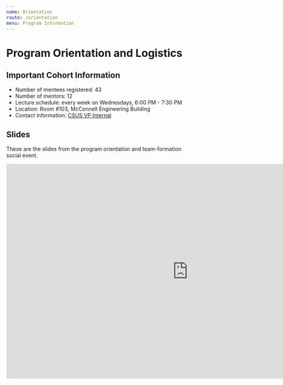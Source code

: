 ```yaml
---
name: Orientation
route: /orientation
menu: Program Information
---
```

# Program Orientation and Logistics

## Important Cohort Information

- Number of mentees registered: 43
- Number of mentors: 12
- Lecture schedule: every week on Wednesdays, 6:00 PM - 7:30 PM
- Location: Room #103, McConnell Engineering Building
- Contact information: [CSUS VP Internal](mailto:csus-vpinternal@cs.mcgill.ca?subject=[CSUS%20Industry%20Mentorship])

## Slides

These are the slides from the program orientation and team-formation social event.

<iframe src="https://docs.google.com/presentation/d/e/2PACX-1vSJaNDXw5a48Eb3N8ffOs5eoD6orXB2hA3LxxGnhLNYRUSCCVIh71K1hbgEyhF3hnJ7afPTqAtCsr1Z/embed?start=true&loop=false&delayms=10000" frameborder="0" width="960" height="569" allowfullscreen="true" mozallowfullscreen="true" webkitallowfullscreen="true"></iframe>
